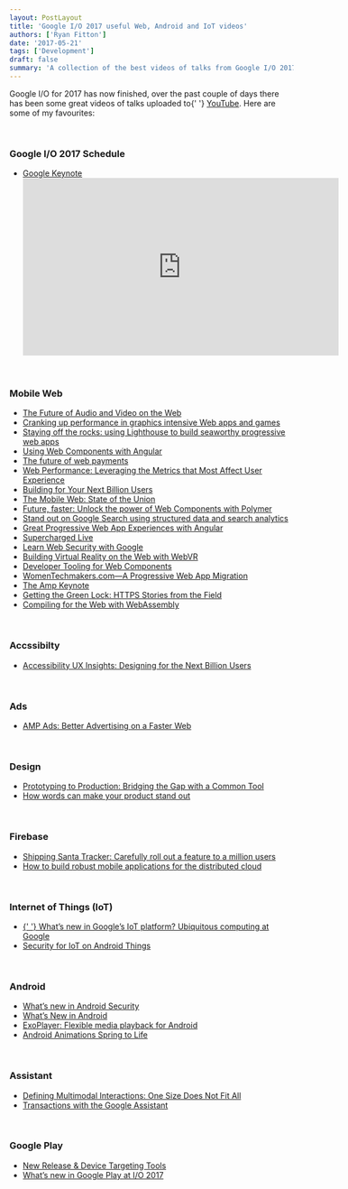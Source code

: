```yaml
---
layout: PostLayout
title: 'Google I/O 2017 useful Web, Android and IoT videos'
authors: ['Ryan Fitton']
date: '2017-05-21'
tags: ['Development']
draft: false
summary: 'A collection of the best videos of talks from Google I/O 2017.'
---
```


<p>
  Google I/O for 2017 has now finished, over the past couple of days there has been some great
  videos of talks uploaded to{' '}
  <a href="https://www.youtube.com/playlist?list=PLOU2XLYxmsIKC8eODk_RNCWv3fBcLvMMy">YouTube</a>.
  Here are some of my favourites:
</p>
<p>&nbsp;</p>
<h3>Google I/O 2017 Schedule</h3>
<ul>
  <li>
    <a href="https://www.youtube.com/watch?v=Y2VF8tmLFHw&amp;t=1933s&amp;index=1&amp;list=PLOU2XLYxmsIKC8eODk_RNCWv3fBcLvMMy">
      <span style="font-weight: 400;">Google Keynote</span>
    </a>
    <br />
    <iframe
      src="https://www.youtube.com/embed/Y2VF8tmLFHw?list=PLOU2XLYxmsIKC8eODk_RNCWv3fBcLvMMy?ecver=1"
      width="560"
      height="315"
      frameborder="0"
      allowfullscreen="allowfullscreen"
    ></iframe>
  </li>
</ul>
<p>&nbsp;</p>
<h3>Mobile Web</h3>
<ul>
  <li>
    <a href="https://www.youtube.com/watch?v=z9unKFzAj1w">
      <span style="font-weight: 400;">The Future of Audio and Video on the Web</span>
    </a>
  </li>
  <li>
    <a href="https://www.youtube.com/watch?v=wkDd-x0EkFU">
      <span style="font-weight: 400;">
        Cranking up performance in graphics intensive Web apps and games
      </span>
    </a>
  </li>
  <li>
    <a href="https://www.youtube.com/watch?v=NoRYn6gOtVo">
      <span style="font-weight: 400;">
        Staying off the rocks: using Lighthouse to build seaworthy progressive web apps
      </span>
    </a>
  </li>
  <li>
    <a href="https://www.youtube.com/watch?v=Ucq9F-7Xp8I">
      <span style="font-weight: 400;">Using Web Components with Angular</span>
    </a>
  </li>
  <li>
    <a href="https://www.youtube.com/watch?v=hU89pPBmhds">
      <span style="font-weight: 400;">The future of web payments</span>
    </a>
  </li>
  <li>
    <a href="https://www.youtube.com/watch?v=6Ljq-Jn-EgU">
      <span style="font-weight: 400;">
        Web Performance: Leveraging the Metrics that Most Affect User Experience
      </span>
    </a>
  </li>
  <li>
    <a href="https://www.youtube.com/watch?v=wD3rpdiLMyY&amp;t=421s">
      <span style="font-weight: 400;">Building for Your Next Billion Users</span>
    </a>
  </li>
  <li>
    <a href="https://www.youtube.com/watch?v=_ssDaecATCM">
      <span style="font-weight: 400;">The Mobile Web: State of the Union</span>
    </a>
  </li>
  <li>
    <a href="https://www.youtube.com/watch?v=cuoZenpQveQ&amp;t=5s">
      <span style="font-weight: 400;">
        Future, faster: Unlock the power of Web Components with Polymer
      </span>
    </a>
  </li>
  <li>
    <a href="https://www.youtube.com/watch?v=B0BA7Tswavs">
      <span style="font-weight: 400;">
        Stand out on Google Search using structured data and search analytics
      </span>
    </a>
  </li>
  <li>
    <a href="https://www.youtube.com/watch?v=C8KcW1Nj3Mw">
      <span style="font-weight: 400;">Great Progressive Web App Experiences with Angular</span>
    </a>
  </li>
  <li>
    <a href="https://www.youtube.com/watch?v=JkXZ35MSLaE">
      <span style="font-weight: 400;">Supercharged Live</span>
    </a>
  </li>
  <li>
    <a href="https://www.youtube.com/watch?v=tgEIo7ZSkbQ">
      <span style="font-weight: 400;">Learn Web Security with Google</span>
    </a>
  </li>
  <li>
    <a href="https://www.youtube.com/watch?v=jT2mR9WzJ7Y">
      <span style="font-weight: 400;">Building Virtual Reality on the Web with WebVR</span>
    </a>
  </li>
  <li>
    <a href="https://www.youtube.com/watch?v=tKvNeNGmOtU">
      <span style="font-weight: 400;">Developer Tooling for Web Components</span>
    </a>
  </li>
  <li>
    <a href="https://www.youtube.com/watch?v=fyi7auD5MzU">
      <span style="font-weight: 400;">WomenTechmakers.com—A Progressive Web App Migration</span>
    </a>
  </li>
  <li>
    <a href="https://www.youtube.com/watch?v=BGyF5Uh3w1M">
      <span style="font-weight: 400;">The Amp Keynote</span>
    </a>
  </li>
  <li>
    <a href="https://www.youtube.com/watch?v=GoXgl9r0Kjk">
      <span style="font-weight: 400;"> Getting the Green Lock: HTTPS Stories from the Field</span>
    </a>
  </li>
  <li>
    <a href="https://www.youtube.com/watch?v=6v4E6oksar0">
      <span style="font-weight: 400;">Compiling for the Web with WebAssembly</span>
    </a>
  </li>
</ul>
<p>&nbsp;</p>
<h3>Accssibilty</h3>
<ul>
  <li>
    <a href="https://www.youtube.com/watch?v=38fbB8wCPzg">
      <span style="font-weight: 400;">
        Accessibility UX Insights: Designing for the Next Billion Users
      </span>
    </a>
  </li>
</ul>
<p>&nbsp;</p>
<h3>Ads</h3>
<ul>
  <li>
    <a href="https://www.youtube.com/watch?v=K6zKOtS_2FU">
      <span style="font-weight: 400;"> AMP Ads: Better Advertising on a Faster Web</span>
    </a>
  </li>
</ul>
<p>&nbsp;</p>
<h3>Design</h3>
<ul>
  <li>
    <a href="https://www.youtube.com/watch?v=BJCqRpvvTrM">
      <span style="font-weight: 400;">
        Prototyping to Production: Bridging the Gap with a Common Tool
      </span>
    </a>
  </li>
  <li>
    <a href="https://www.youtube.com/watch?v=DIGfwUt53nI">
      <span style="font-weight: 400;">How words can make your product stand out</span>
    </a>
  </li>
</ul>
<p>&nbsp;</p>
<h3>Firebase</h3>
<ul>
  <li>
    <a href="https://www.youtube.com/watch?v=hF98FZXOm8s">
      <span style="font-weight: 400;">
        Shipping Santa Tracker: Carefully roll out a feature to a million users
      </span>
    </a>
  </li>
  <li>
    <a href="https://www.youtube.com/watch?v=9Fmsw5yzW5I">
      <span style="font-weight: 400;">
        How to build robust mobile applications for the distributed cloud
      </span>
    </a>
  </li>
</ul>
<p>&nbsp;</p>
<h3>Internet of Things (IoT)</h3>
<ul>
  <li>
    <a href="https://www.youtube.com/watch?v=Or1uzno8d20">
      <span style="font-weight: 400;">
        {' '}
        What’s new in Google’s IoT platform? Ubiquitous computing at Google
      </span>
    </a>
  </li>
  <li>
    <a href="https://www.youtube.com/watch?v=U4QBI4PJj8Y">
      <span style="font-weight: 400;"> Security for IoT on Android Things</span>
    </a>
  </li>
</ul>
<p>&nbsp;</p>
<h3>Android</h3>
<ul>
  <li>
    <a href="https://www.youtube.com/watch?v=C9_ytg6MUP0">
      <span style="font-weight: 400;">What&#8217;s new in Android Security</span>
    </a>
  </li>
  <li>
    <a href="https://www.youtube.com/watch?v=1N9KveJ-FU8">
      <span style="font-weight: 400;">What&#8217;s New in Android</span>
    </a>
  </li>
  <li>
    <a href="https://www.youtube.com/watch?v=jAZn-J1I8Eg">
      <span style="font-weight: 400;">ExoPlayer: Flexible media playback for Android</span>
    </a>
  </li>
  <li>
    <a href="https://www.youtube.com/watch?v=BNcODK-Ju0g">
      <span style="font-weight: 400;">Android Animations Spring to Life</span>
    </a>
  </li>
</ul>
<p>&nbsp;</p>
<h3>Assistant</h3>
<ul>
  <li>
    <a href="https://www.youtube.com/watch?v=fw27RFHP2tc">
      <span style="font-weight: 400;">
        Defining Multimodal Interactions: One Size Does Not Fit All
      </span>
    </a>
  </li>
  <li>
    <a href="https://www.youtube.com/watch?v=LlgMcJBnNN8">
      <span style="font-weight: 400;">Transactions with the Google Assistant</span>
    </a>
  </li>
</ul>
<p>&nbsp;</p>
<h3>Google Play</h3>
<ul>
  <li>
    <a href="https://www.youtube.com/watch?v=peCWuCSIv7U">
      <span style="font-weight: 400;">New Release &amp; Device Targeting Tools</span>
    </a>
  </li>
  <li>
    <a href="https://www.youtube.com/watch?v=L9uKkhCCRZA">
      <span style="font-weight: 400;">What&#8217;s new in Google Play at I/O 2017</span>
    </a>
  </li>
</ul>
